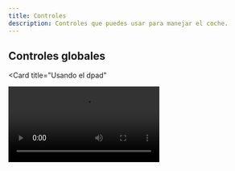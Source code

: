 ```yaml
---
title: Controles
description: Controles que puedes usar para manejar el coche.
---
```



## Controles globales
<Card
  title="Usando el dpad"
>
  <video src="/d_pad_example.mp4" loop autoplay />
  <Card title="Explicación" icon="magnifier">
    El dpad funciona como un mando completo, es decir, puedes usarlo para acelerar, desacelerar y controlar la dirección.

Tiene prioridad total y sobrescribirá cualquier instrucción del dpad, esto significa que si aceleramos y pulsamos la flecha abajo del dpad, el coche dará marcha atrás con el 100% de velocidad.
  </Card>
</Card>

## Controles básicos
<Card
  title="Avanzar y retroceder"
>
  <video src="/normal_speed_example.mp4" loop autoplay />
  <Card title="Explicación" icon="magnifier">
    RT y RB se encargan de acelerar, RT va de 0% a 100% y así se controla la velocidad hacia delante, si se pulsa RB equivale al 100% de RT; Mismo caso que con LT y LB pero con estos es hacia atrás.

    En el caso, por ejemplo, de 100% marcha atrás y 100% marcha adelante el coche se parará, 50% marcha atrás y 100% marcha adelante equivale a 50% marcha adelante.
  </Card>
</Card>
<Card
  title="Dirección"
>
  <video src="/normal_rotation_example.mp4" loop autoplay />
  <Card title="Explicación" icon="magnifier">
    El stick izquierdo controla el sentido de giro, si está un 50% a la derecha, el neumático derecho reducirá su velocidad un 50% para hacer un giro a la derecha; mismo caso en sentido contrario.
  </Card>
</Card>

## Configurando los controles
<Card
  title="Usando el stick izquierdo para avanzar y retroceder"
>
  <video src="/left_axis_y_speed_example.mp4" loop autoplay />
  <Card title="Explicación" icon="magnifier">
    El botón select se usa para alternar entre acelerar y desacelerar, un solo click hace que uses el eje y del stick izquierdo, otro click vuelve al modo original, aunque se desconecte el mando la configuración se conserva, solo se reinicia cuando se apaga el esp32.
  </Card>
</Card>
<Card
  title="Usando el stick derecho para dirección"
>
  <video src="/right_axis_x_rotation_example.mp4" loop autoplay />
  <Card title="Explicación" icon="magnifier">
    Mismo caso que con el botón select, el botón start funciona igual pero esta vez, intercambia el eje x del stick izquierdo por el mismo eje pero del stick derecho.
  </Card>
</Card>